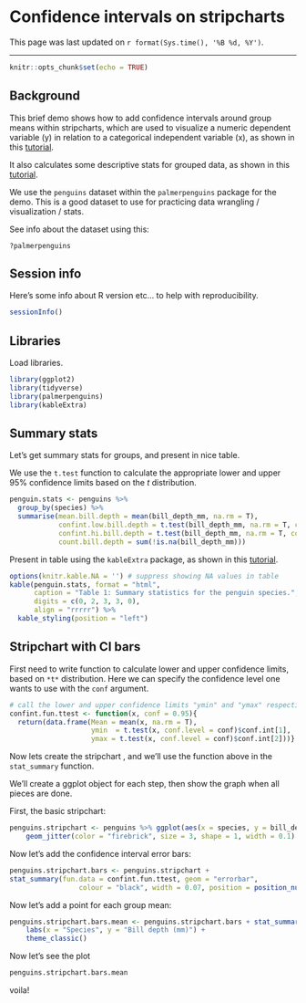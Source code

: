# Confidence intervals on stripcharts {-}

This page was last updated on `r format(Sys.time(), '%B %d, %Y')`.

* * *

```r
knitr::opts_chunk$set(echo = TRUE)
```

## Background

This brief demo shows how to add confidence intervals around group means within stripcharts, which are used to visualize a numeric dependent variable (y) in relation to a categorical independent variable (x), as shown in this [tutorial](https://people.ok.ubc.ca/jpither/modules/Visualizing_association_two_variables.html#Visualizing_association_between_a_numeric_and_a_categorical_variable).  

It also calculates some descriptive stats for grouped data, as shown in this [tutorial](https://people.ok.ubc.ca/jpither/modules/Describe_by_group.html).

We use the `penguins` dataset within the `palmerpenguins` package for the demo.  This is a good dataset to use for practicing data wrangling / visualization / stats.

See info about the dataset using this:

```
?palmerpenguins
```

## Session info

Here's some info about R version etc... to help with reproducibility. 

```r
sessionInfo()
```

## Libraries

Load libraries.

```r
library(ggplot2)
library(tidyverse)
library(palmerpenguins)
library(kableExtra)
```

## Summary stats

Let's get summary stats for groups, and present in nice table.

We use the `t.test` function to calculate the appropriate lower and upper 95% confidence limits based on the *t* distribution.

```r
penguin.stats <- penguins %>% 
  group_by(species) %>% 
  summarise(mean.bill.depth = mean(bill_depth_mm, na.rm = T), 
            confint.low.bill.depth = t.test(bill_depth_mm, na.rm = T, conf.level = 0.95)$conf.int[1],
            confint.hi.bill.depth = t.test(bill_depth_mm, na.rm = T, conf.level = 0.95)$conf.int[2],
            count.bill.depth = sum(!is.na(bill_depth_mm)))
```

Present in table using the `kableExtra` package, as shown in this [tutorial](https://people.ok.ubc.ca/jpither/modules/Comparing_more_than_2_means.html#Descriptive_statistics_by_group).

```r
options(knitr.kable.NA = '') # suppress showing NA values in table
kable(penguin.stats, format = "html", 
      caption = "Table 1: Summary statistics for the penguin species.", 
      digits = c(0, 2, 3, 3, 0), 
      align = "rrrrr") %>%
  kable_styling(position = "left")
```

## Stripchart with CI bars

First need to write function to calculate lower and upper confidence limits, based on `*t*` distribution.  Here we can specify the confidence level one wants to use with the `conf` argument. 

```r
# call the lower and upper confidence limits "ymin" and "ymax" respectively
confint.fun.ttest <- function(x, conf = 0.95){
  return(data.frame(Mean = mean(x, na.rm = T),
                    ymin  = t.test(x, conf.level = conf)$conf.int[1],
                    ymax = t.test(x, conf.level = conf)$conf.int[2]))}
```

Now lets create the stripchart , and we'll use the function above in the `stat_summary` function.

We'll create a ggplot object for each step, then show the graph when all pieces are done.

First, the basic stripchart:
```r
penguins.stripchart <- penguins %>% ggplot(aes(x = species, y = bill_depth_mm)) +
    geom_jitter(color = "firebrick", size = 3, shape = 1, width = 0.1)
```

Now let's add the confidence interval error bars:
```r
penguins.stripchart.bars <- penguins.stripchart + 
stat_summary(fun.data = confint.fun.ttest, geom = "errorbar", 
                 colour = "black", width = 0.07, position = position_nudge(x = 0.15))
```

Now let's add a point for each group mean:
```r
penguins.stripchart.bars.mean <- penguins.stripchart.bars + stat_summary(fun = mean, geom = "point", size = 2, shape = 16, position = position_nudge(x = 0.15)) + 
    labs(x = "Species", y = "Bill depth (mm)") + 
    theme_classic()
```

Now let's see the plot

```r
penguins.stripchart.bars.mean
```

voila!
